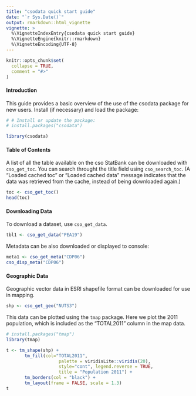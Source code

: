 ---
title: "csodata quick start guide"
date: "`r Sys.Date()`"
output: rmarkdown::html_vignette
vignette: >
  %\VignetteIndexEntry{csodata quick start guide}
  %\VignetteEngine{knitr::rmarkdown}
  %\VignetteEncoding{UTF-8}
---

```{r, include = FALSE}
knitr::opts_chunk$set(
  collapse = TRUE,
  comment = "#>"
)
```

#### Introduction

This guide provides a basic overview of the use of the csodata package for new users. Install (if necessary) and load the package:

```{r setup}
# # Install or update the package:
# install.packages("csodata")

library(csodata)
```

#### Table of Contents

A list of all the table available on the cso StatBank can be downloaded with `cso_get_toc`. You can search throught the title field using `cso_search_toc`. (A "Loaded cached toc" or "Loaded cached data" message indicates that the data was retrieved from the cache, instead of being downloaded again.)
```{r}
toc <- cso_get_toc()
head(toc)
```

#### Downloading Data

To download a dataset, use `cso_get_data`.

```{r}
tbl1 <- cso_get_data("PEA19")
```

Metadata can be also downloaded or displayed to console:

```{r}
meta1 <- cso_get_meta("CDP06")
cso_disp_meta("CDP06")
```

#### Geographic Data

Geographic vector data in ESRI shapefile format can be downloaded for use in mapping.

```{r}
shp <- cso_get_geo("NUTS3")
```

This data can be plotted using the `tmap` package. Here we plot the 2011 population, which is included as the "TOTAL2011" column in the map data.

```{r, fig.width = 5, fig.height=6}
# install.packages("tmap")
library(tmap)

t <- tm_shape(shp) +
       tm_fill(col="TOTAL2011", 
                    palette = viridisLite::viridis(20),
                    style="cont", legend.reverse = TRUE,
                    title = "Population 2011") +
       tm_borders(col = "black") +
       tm_layout(frame = FALSE, scale = 1.3)
t
```

